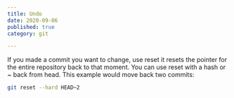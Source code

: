 ```yaml
---
title: Undo
date: 2020-09-06
published: true
category: git

---
```

If you made a commit you want to change, use reset it resets the pointer for the entire repository back to that moment. You can use reset with a hash or ~ back from head. This example would move back two commits:

```bash
git reset --hard HEAD~2
```
